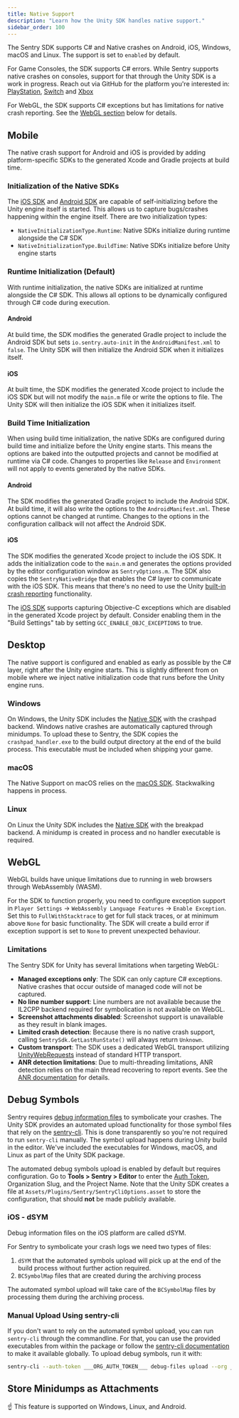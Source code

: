 ```yaml
---
title: Native Support
description: "Learn how the Unity SDK handles native support."
sidebar_order: 100
---
```


The Sentry SDK supports C# and Native crashes on Android, iOS, Windows, macOS and Linux. The support is set to `enabled` by default.

For Game Consoles, the SDK supports C# errors. While Sentry supports native crashes on consoles, support for that through the Unity SDK is a work in progress. Reach out via GitHub for the platform you're interested in: [PlayStation](https://github.com/getsentry/sentry-unity/issues/2050), [Switch](https://github.com/getsentry/sentry-unity/issues/2052) and [Xbox](https://github.com/getsentry/sentry-unity/issues/2051)

For WebGL, the SDK supports C# exceptions but has limitations for native crash reporting. See the [WebGL section](#webgl) below for details.

## Mobile

The native crash support for Android and iOS is provided by adding platform-specific SDKs to the generated Xcode and Gradle projects at build time.

### Initialization of the Native SDKs

The [iOS SDK](/platforms/apple/guides/ios/) and [Android SDK](/platforms/android/) are capable of self-initializing before the Unity engine itself is started. This allows us to capture bugs/crashes happening within the engine itself.
There are two initialization types:

- `NativeInitializationType.Runtime`: Native SDKs initialize during runtime alongside the C# SDK
- `NativeInitializationType.BuildTime`: Native SDKs initialize before Unity engine starts

### Runtime Initialization (Default)

With runtime initialization, the native SDKs are initialized at runtime alongside the C# SDK. This allows all options to be dynamically configured through C# code during execution.

#### Android
At build time, the SDK modifies the generated Gradle project to include the Android SDK but sets `io.sentry.auto-init` in the `AndroidManifest.xml` to `false`. The Unity SDK will then initialize the Android SDK when it initializes itself.

#### iOS
At built time, the SDK modifies the generated Xcode project to include the iOS SDK but will not modify the `main.m` file or write the options to file. The Unity SDK will then initialize the iOS SDK when it initializes itself.

### Build Time Initialization

When using build time initialization, the native SDKs are configured during build time and initialize before the Unity engine starts. This means the options are baked into the outputted projects and cannot be modified at runtime via C# code. Changes to properties like `Release` and `Environment` will not apply to events generated by the native SDKs.

#### Android
The SDK modifies the generated Gradle project to include the Android SDK. At build time, it will also write the options to the `AndroidManifest.xml`. These options cannot be changed at runtime. Changes to the options in the configuration callback will not affect the Android SDK.

#### iOS
The SDK modifies the generated Xcode project to include the iOS SDK. It adds the initialization code to the `main.m` and generates the options provided by the editor configuration window as `SentryOptions.m`. The SDK also copies the `SentryNativeBridge` that enables the C# layer to communicate with the iOS SDK. This means that there's no need to use the Unity [built-in crash reporting](https://docs.unity3d.com/ScriptReference/CrashReport.html) functionality.

The [iOS SDK](/platforms/apple/guides/ios/) supports capturing Objective-C exceptions which are disabled in the generated Xcode project by default. Consider enabling them in the "Build Settings" tab by setting `GCC_ENABLE_OBJC_EXCEPTIONS` to true.

## Desktop

The native support is configured and enabled as early as possible by the C# layer, right after the Unity engine starts. This is slightly different from on mobile where we inject native initialization code that runs before the Unity engine runs.

### Windows

On Windows, the Unity SDK includes the [Native SDK](/platforms/native/) with the crashpad backend. Windows native crashes are automatically captured through minidumps. To upload these to Sentry, the SDK copies the `crashpad_handler.exe` to the build output directory at the end of the build process. This executable must be included when shipping your game.

### macOS

The Native Support on macOS relies on the [macOS SDK](/platforms/apple/guides/macos/). Stackwalking happens in process.

### Linux

On Linux the Unity SDK includes the [Native SDK](/platforms/native/) with the breakpad backend. A minidump is created in process and no handler executable is required.

## WebGL

WebGL builds have unique limitations due to running in web browsers through WebAssembly (WASM).

For the SDK to function properly, you need to configure exception support in `Player Settings` → `WebAssembly Language Features` → `Enable Exception`. Set this to `FullWithStacktrace` to get for full stack traces, or at minimum above `None` for basic functionality. The SDK will create a build error if exception support is set to `None` to prevent unexpected behaviour.

### Limitations

The Sentry SDK for Unity has several limitations when targeting WebGL:

- **Managed exceptions only**: The SDK can only capture C# exceptions. Native crashes that occur outside of managed code will not be captured.
- **No line number support**: Line numbers are not available because the IL2CPP backend required for symbolication is not available on WebGL.
- **Screenshot attachments disabled**: Screenshot support is unavailable as they result in blank images.
- **Limited crash detection**: Because there is no native crash support, calling `SentrySdk.GetLastRunState()` will always return `Unknown`.
- **Custom transport**: The SDK uses a dedicated WebGL transport utilizing [UnityWebRequests](https://docs.unity3d.com/6000.2/Documentation/ScriptReference/Networking.UnityWebRequest.html) instead of standard HTTP transport.
- **ANR detection limitations**: Due to multi-threading limitations, ANR detection relies on the main thread recovering to report events. See the [ANR documentation](/platforms/unity/configuration/app-not-responding/#platforms-without-multi-threading-support---webgl) for details.

## Debug Symbols

Sentry requires [debug information files](/platforms/unity/data-management/debug-files/) to symbolicate your crashes. The Unity SDK provides an automated upload functionality for those symbol files that rely on the [sentry-cli](/cli/). This is done transparently so you're not required to run `sentry-cli` manually. The symbol upload happens during Unity build in the editor. We've included the executables for Windows, macOS, and Linux as part of the Unity SDK package.

The automated debug symbols upload is enabled by default but requires configuration. Go to **Tools > Sentry > Editor** to enter the [Auth Token](https://sentry.io/orgredirect/organizations/:orgslug/settings/auth-tokens/), Organization Slug, and the Project Name. Note that the Unity SDK creates a file at `Assets/Plugins/Sentry/SentryCliOptions.asset` to store the configuration, that should **not** be made publicly available.

### iOS - dSYM

Debug information files on the iOS platform are called dSYM.

For Sentry to symbolicate your crash logs we need two types of files:

1. `dSYM` that the automated symbols upload will pick up at the end of the build process without further action required.
2. `BCSymbolMap` files that are created during the archiving process

The automated symbol upload will take care of the `BCSymbolMap` files by processing them during the archiving process.

### Manual Upload Using sentry-cli

If you don't want to rely on the automated symbol upload, you can run `sentry-cli` through the commandline. For that, you can use the provided executables from within the package or follow the [sentry-cli documentation](/cli/installation/) to make it available globally. To upload debug symbols, run it with:

<OrgAuthTokenNote />

```bash
sentry-cli --auth-token ___ORG_AUTH_TOKEN___ debug-files upload --org ___ORG_SLUG___ --project ___PROJECT_SLUG___ PATH_TO_SYMBOLS
```

## Store Minidumps as Attachments

<Include name="store-minidumps-as-attachments-intro" />

<Alert>☝ This feature is supported on Windows, Linux, and Android.</Alert>

<Include name="store-minidumps-as-attachments-configuration" />
